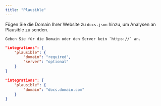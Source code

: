```yaml
---
title: "Plausible"
---
```


Fügen Sie die Domain Ihrer Website zu `docs.json` hinzu, um Analysen an Plausible zu senden.

<Info>

    Geben Sie für die Domain oder den Server kein `https://` an.

</Info>

<CodeGroup>

```json Analytics-Optionen in docs.json
"integrations": {
    "plausible": {
        "domain": "required",
        "server": "optional"
    }
}
```

```json Beispiel
"integrations": {
    "plausible": {
        "domain": "docs.domain.com"
    }
}
```

</CodeGroup>